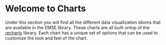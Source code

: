 
<Meta title="Molecules/Chart/Introduction to Charts" />

# Welcome to Charts

Under this section you will find all the different data visualization idioms that are available in the EMSE library. These charts are all built ontop of the [recharts](https://classic.yarnpkg.com/en/package/recharts) library. Each chart has a unique set of options that can be used to customize the look and feel of the chart.
